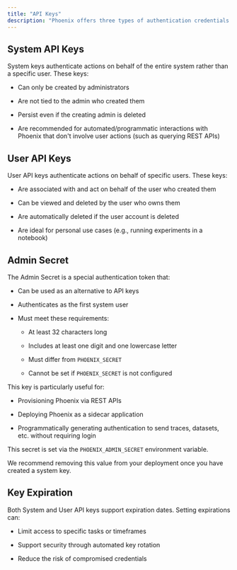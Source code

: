 ```yaml
---
title: "API Keys"
description: "Phoenix offers three types of authentication credentials: **System API Keys, User API Keys, and the Admin Secret**"
---
```




## System API Keys

System keys authenticate actions on behalf of the entire system rather than a specific user. These keys:

* Can only be created by administrators

* Are not tied to the admin who created them

* Persist even if the creating admin is deleted

* Are recommended for automated/programmatic interactions with Phoenix that don't involve user actions (such as querying REST APIs)

## User API Keys

User API keys authenticate actions on behalf of specific users. These keys:

* Are associated with and act on behalf of the user who created them

* Can be viewed and deleted by the user who owns them

* Are automatically deleted if the user account is deleted

* Are ideal for personal use cases (e.g., running experiments in a notebook)

## Admin Secret

The Admin Secret is a special authentication token that:

* Can be used as an alternative to API keys

* Authenticates as the first system user

* Must meet these requirements:

  * At least 32 characters long

  * Includes at least one digit and one lowercase letter

  * Must differ from `PHOENIX_SECRET`

  * Cannot be set if `PHOENIX_SECRET` is not configured

This key is particularly useful for:

* Provisioning Phoenix via REST APIs

* Deploying Phoenix as a sidecar application

* Programmatically generating authentication to send traces, datasets, etc. without requiring login

This secret is set via the `PHOENIX_ADMIN_SECRET` environment variable.

<Danger>
We recommend removing this value from your deployment once you have created a system key.

</Danger>

## Key Expiration

Both System and User API keys support expiration dates. Setting expirations can:

* Limit access to specific tasks or timeframes

* Support security through automated key rotation

* Reduce the risk of compromised credentials


